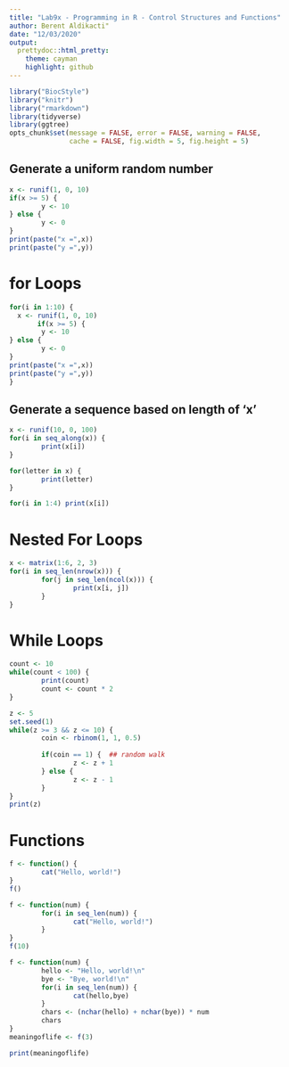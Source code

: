 ---
title: "Lab9x - Programming in R - Control Structures and Functions"
author: Berent Aldikacti"
date: "12/03/2020"
output:
  prettydoc::html_pretty:
    theme: cayman
    highlight: github
---

```{r style, echo=FALSE, message=FALSE, warning=FALSE, results="asis"}
library("BiocStyle")
library("knitr")
library("rmarkdown")
library(tidyverse)
library(ggtree)
opts_chunk$set(message = FALSE, error = FALSE, warning = FALSE,
               cache = FALSE, fig.width = 5, fig.height = 5)

```

## Generate a uniform random number
```{r}
x <- runif(1, 0, 10)  
if(x >= 5) {
        y <- 10
} else {
        y <- 0
}
print(paste("x =",x))
print(paste("y =",y))
```

# for Loops
```{r}
for(i in 1:10) {
  x <- runif(1, 0, 10)  
       if(x >= 5) {
        y <- 10
} else {
        y <- 0
}
print(paste("x =",x))
print(paste("y =",y))
}
```

## Generate a sequence based on length of 'x'
```{r}
x <- runif(10, 0, 100)
for(i in seq_along(x)) {   
        print(x[i])
}
```

```{r}
for(letter in x) {
        print(letter)
}
```

```{r}
for(i in 1:4) print(x[i])
```

# Nested For Loops
```{r}
x <- matrix(1:6, 2, 3)
for(i in seq_len(nrow(x))) {
        for(j in seq_len(ncol(x))) {
                print(x[i, j])
        }   
}
```

# While Loops
```{r}
count <- 10
while(count < 100) {
        print(count)
        count <- count * 2
}
```

```{r}
z <- 5
set.seed(1)
while(z >= 3 && z <= 10) {
        coin <- rbinom(1, 1, 0.5)
        
        if(coin == 1) {  ## random walk
                z <- z + 1
        } else {
                z <- z - 1
        } 
}
print(z)
```

# Functions

```{r}
f <- function() {
        cat("Hello, world!")
}
f()
```

```{r}
f <- function(num) {
        for(i in seq_len(num)) {
                cat("Hello, world!")
        }
}
f(10)
```

```{r}
f <- function(num) {
        hello <- "Hello, world!\n"
        bye <- "Bye, world!\n"
        for(i in seq_len(num)) {
                cat(hello,bye)
        }
        chars <- (nchar(hello) + nchar(bye)) * num
        chars
}
meaningoflife <- f(3)
```

```{r}
print(meaningoflife)
```

